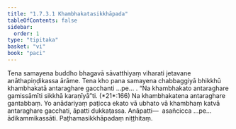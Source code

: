 ```yaml
---
title: "1.7.3.1 Khambhakatasikkhāpada"
tableOfContents: false
sidebar:
  order: 1
type: "tipitaka"
basket: "vi"
book: "paci"
---
```



<DynamicBreadcrumb />

<Division number="596" book="paci" bookNo="2" page="247">

<Paragraph number="1785" book="paci">
Tena samayena buddho bhagavā sāvatthiyaṃ viharati jetavane anāthapiṇḍikassa ārāme. Tena kho pana samayena chabbaggiyā bhikkhū khambhakatā antaraghare gacchanti …pe… .
</Paragraph>

<Paragraph number="1786" book="paci">
<Emphasis>“Na khambhakato antaraghare gamissāmīti sikkhā karaṇīyā”</Emphasis>ti. (*21*:<Emphasis>166</Emphasis>)
</Paragraph>

<Paragraph number="1787" book="paci">
Na khambhakatena antaraghare gantabbaṃ. Yo anādariyaṃ paṭicca ekato vā ubhato vā khambhaṃ katvā antaraghare gacchati, āpatti dukkaṭassa.
</Paragraph>

<Paragraph number="1788" book="paci">
Anāpatti—  asañcicca …pe…  ādikammikassāti.

</Paragraph>
</Division>

<Paragraph number="1789" type="center" book="paci">
Paṭhamasikkhāpadaṃ niṭṭhitaṃ.
</Paragraph>